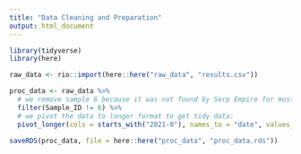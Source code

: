 ```yaml
---
title: "Data Cleaning and Preparation"
output: html_document
---
```


```r

library(tidyverse)
library(here)

```

```r

raw_data <- rio::import(here::here("raw_data", "results.csv"))

```

```r

proc_data <- raw_data %>%
  # we remove sample 6 because it was not found by Serp Empire for most of the study duration
  filter(Sample_ID != 6) %>%
  # we pivot the data to longer format to get tidy data:
  pivot_longer(cols = starts_with("2021-0"), names_to = "date", values_to = "rank") 

```

```r

saveRDS(proc_data, file = here::here("proc_data", "proc_data.rds"))

```


